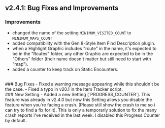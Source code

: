 ## v2.4.1: Bug Fixes and Improvements
### Improvements
- changed the name of the setting `MINIMUM_VISITED_COUNT` to `MINIMUM_MAPS_COUNT`
- added compatibility with the Gen 8-Style Item Find Description plugin.
- when a Highlight Graphic includes "route" in the name, it's expected to be in the "Routes" folder, any other Graphic are expected to be in the "Others" folder (their name doesn't matter but still need to start with "map").
- added a counter to keep track on Static Encounters.
<br/>
### Bug Fixes 
- Fixed a warning message appearing while this shouldn't be the case.
- Fixed a typo in v20.1 in the Item Tracker script.
<br/>
### New Setting 
- Added a new Setting (`PROGRESS_COUNTER`). This feature was already in v2.4.0 but now this Setting allows you disable the feature when you're facing a crash. (Please still show the crash to me so i can try to find a fix for it). This is only a temporarly solution to fix the many crash reports I've received in the last week. I disabled this Progress Counter by default.
<br/>